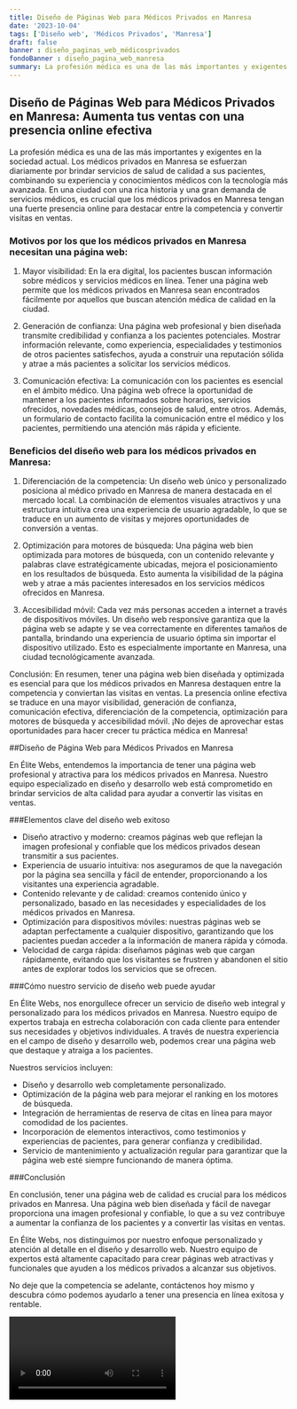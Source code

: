 ```yaml
---
title: Diseño de Páginas Web para Médicos Privados en Manresa
date: '2023-10-04'
tags: ['Diseño web', 'Médicos Privados', 'Manresa']
draft: false
banner : diseño_paginas_web_médicosprivados
fondoBanner : diseño_pagina_web_manresa
summary: La profesión médica es una de las más importantes y exigentes en la sociedad actual. Los médicos privados en Manresa se esfuerzan diariamente por brindar servicios de salud de calidad a sus pacientes, combinando su experiencia y conocimientos médicos con la tecnología más avanzada. En una ciudad con una rica historia y una gran demanda de servicios médicos, es crucial que los médicos privados en Manresa tengan una fuerte presencia online para destacar entre la competencia y convertir visitas en ventas.
---
```


## Diseño de Páginas Web para Médicos Privados en Manresa: Aumenta tus ventas con una presencia online efectiva

La profesión médica es una de las más importantes y exigentes en la sociedad actual. Los médicos privados en Manresa se esfuerzan diariamente por brindar servicios de salud de calidad a sus pacientes, combinando su experiencia y conocimientos médicos con la tecnología más avanzada. En una ciudad con una rica historia y una gran demanda de servicios médicos, es crucial que los médicos privados en Manresa tengan una fuerte presencia online para destacar entre la competencia y convertir visitas en ventas.

### Motivos por los que los médicos privados en Manresa necesitan una página web:

1. Mayor visibilidad: En la era digital, los pacientes buscan información sobre médicos y servicios médicos en línea. Tener una página web permite que los médicos privados en Manresa sean encontrados fácilmente por aquellos que buscan atención médica de calidad en la ciudad.

2. Generación de confianza: Una página web profesional y bien diseñada transmite credibilidad y confianza a los pacientes potenciales. Mostrar información relevante, como experiencia, especialidades y testimonios de otros pacientes satisfechos, ayuda a construir una reputación sólida y atrae a más pacientes a solicitar los servicios médicos.

3. Comunicación efectiva: La comunicación con los pacientes es esencial en el ámbito médico. Una página web ofrece la oportunidad de mantener a los pacientes informados sobre horarios, servicios ofrecidos, novedades médicas, consejos de salud, entre otros. Además, un formulario de contacto facilita la comunicación entre el médico y los pacientes, permitiendo una atención más rápida y eficiente.

### Beneficios del diseño web para los médicos privados en Manresa:

1. Diferenciación de la competencia: Un diseño web único y personalizado posiciona al médico privado en Manresa de manera destacada en el mercado local. La combinación de elementos visuales atractivos y una estructura intuitiva crea una experiencia de usuario agradable, lo que se traduce en un aumento de visitas y mejores oportunidades de conversión a ventas.

2. Optimización para motores de búsqueda: Una página web bien optimizada para motores de búsqueda, con un contenido relevante y palabras clave estratégicamente ubicadas, mejora el posicionamiento en los resultados de búsqueda. Esto aumenta la visibilidad de la página web y atrae a más pacientes interesados en los servicios médicos ofrecidos en Manresa.

3. Accesibilidad móvil: Cada vez más personas acceden a internet a través de dispositivos móviles. Un diseño web responsive garantiza que la página web se adapte y se vea correctamente en diferentes tamaños de pantalla, brindando una experiencia de usuario óptima sin importar el dispositivo utilizado. Esto es especialmente importante en Manresa, una ciudad tecnológicamente avanzada.

Conclusión:
En resumen, tener una página web bien diseñada y optimizada es esencial para que los médicos privados en Manresa destaquen entre la competencia y conviertan las visitas en ventas. La presencia online efectiva se traduce en una mayor visibilidad, generación de confianza, comunicación efectiva, diferenciación de la competencia, optimización para motores de búsqueda y accesibilidad móvil. ¡No dejes de aprovechar estas oportunidades para hacer crecer tu práctica médica en Manresa!

<GifSeo />

<Cta />

##Diseño de Página Web para Médicos Privados en Manresa

En Élite Webs, entendemos la importancia de tener una página web profesional y atractiva para los médicos privados en Manresa. Nuestro equipo especializado en diseño y desarrollo web está comprometido en brindar servicios de alta calidad para ayudar a convertir las visitas en ventas.

###Elementos clave del diseño web exitoso

- Diseño atractivo y moderno: creamos páginas web que reflejan la imagen profesional y confiable que los médicos privados desean transmitir a sus pacientes.
- Experiencia de usuario intuitiva: nos aseguramos de que la navegación por la página sea sencilla y fácil de entender, proporcionando a los visitantes una experiencia agradable.
- Contenido relevante y de calidad: creamos contenido único y personalizado, basado en las necesidades y especialidades de los médicos privados en Manresa.
- Optimización para dispositivos móviles: nuestras páginas web se adaptan perfectamente a cualquier dispositivo, garantizando que los pacientes puedan acceder a la información de manera rápida y cómoda.
- Velocidad de carga rápida: diseñamos páginas web que cargan rápidamente, evitando que los visitantes se frustren y abandonen el sitio antes de explorar todos los servicios que se ofrecen.

###Cómo nuestro servicio de diseño web puede ayudar

En Élite Webs, nos enorgullece ofrecer un servicio de diseño web integral y personalizado para los médicos privados en Manresa. Nuestro equipo de expertos trabaja en estrecha colaboración con cada cliente para entender sus necesidades y objetivos individuales. A través de nuestra experiencia en el campo de diseño y desarrollo web, podemos crear una página web que destaque y atraiga a los pacientes.

Nuestros servicios incluyen:

- Diseño y desarrollo web completamente personalizado.
- Optimización de la página web para mejorar el ranking en los motores de búsqueda.
- Integración de herramientas de reserva de citas en línea para mayor comodidad de los pacientes.
- Incorporación de elementos interactivos, como testimonios y experiencias de pacientes, para generar confianza y credibilidad.
- Servicio de mantenimiento y actualización regular para garantizar que la página web esté siempre funcionando de manera óptima.

###Conclusión

En conclusión, tener una página web de calidad es crucial para los médicos privados en Manresa. Una página web bien diseñada y fácil de navegar proporciona una imagen profesional y confiable, lo que a su vez contribuye a aumentar la confianza de los pacientes y a convertir las visitas en ventas.

En Élite Webs, nos distinguimos por nuestro enfoque personalizado y atención al detalle en el diseño y desarrollo web. Nuestro equipo de expertos está altamente capacitado para crear páginas web atractivas y funcionales que ayuden a los médicos privados a alcanzar sus objetivos.

No deje que la competencia se adelante, contáctenos hoy mismo y descubra cómo podemos ayudarlo a tener una presencia en línea exitosa y rentable.

<Video />

<CtaBot job='Médicos Privados' city='Manresa'/>

<Gmaps query='Manresa+españa+maps' />